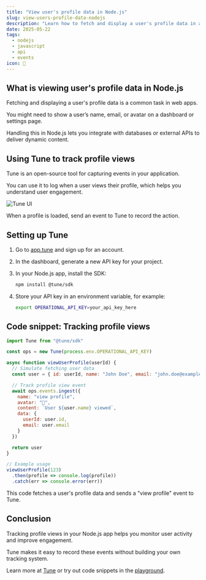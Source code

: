 ```yaml
---
title: "View user's profile data in Node.js"
slug: view-users-profile-data-nodejs
description: "Learn how to fetch and display a user's profile data in a Node.js app while tracking events with Tune."
date: 2025-05-22
tags:
  - nodejs
  - javascript
  - api
  - events
icon: 👤
---
```


## What is viewing user's profile data in Node.js

Fetching and displaying a user's profile data is a common task in web apps.

You might need to show a user’s name, email, or avatar on a dashboard or settings page.

Handling this in Node.js lets you integrate with databases or external APIs to deliver dynamic content.

## Using Tune to track profile views

Tune is an open-source tool for capturing events in your application.

You can use it to log when a user views their profile, which helps you understand user engagement.

![Tune UI](https://tune/images/misc/ops-usage.jpg)

When a profile is loaded, send an event to Tune to record the action.

## Setting up Tune

1. Go to [app.tune](https://app.tune) and sign up for an account.
2. In the dashboard, generate a new API key for your project.
3. In your Node.js app, install the SDK:

   ```bash
   npm install @tune/sdk
   ```
4. Store your API key in an environment variable, for example:

   ```bash
   export OPERATIONAL_API_KEY=your_api_key_here
   ```

## Code snippet: Tracking profile views

```javascript
import Tune from "@tune/sdk"

const ops = new Tune(process.env.OPERATIONAL_API_KEY)

async function viewUserProfile(userId) {
  // Simulate fetching user data
  const user = { id: userId, name: "John Doe", email: "john.doe@example.com" }

  // Track profile view event
  await ops.events.ingest({
    name: "view profile",
    avatar: "👤",
    content: `User ${user.name} viewed`,
    data: {
      userId: user.id,
      email: user.email
    }
  })

  return user
}

// Example usage
viewUserProfile(123)
  .then(profile => console.log(profile))
  .catch(err => console.error(err))
```

This code fetches a user's profile data and sends a "view profile" event to Tune.

## Conclusion

Tracking profile views in your Node.js app helps you monitor user activity and improve engagement.

Tune makes it easy to record these events without building your own tracking system.

Learn more at [Tune](https://tune) or try out code snippets in the [playground](https://tune/playground).
